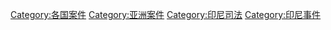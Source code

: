 [[Category:各国案件|Category:各国案件]]
[[Category:亚洲案件|Category:亚洲案件]]
[[Category:印尼司法|Category:印尼司法]]
[[Category:印尼事件‎|Category:印尼事件‎]]